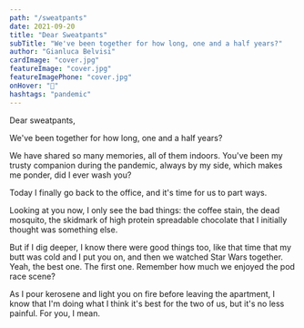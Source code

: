 ```yaml
---
path: "/sweatpants"
date: 2021-09-20
title: "Dear Sweatpants"
subTitle: "We've been together for how long, one and a half years?"
author: "Gianluca Belvisi"
cardImage: "cover.jpg"
featureImage: "cover.jpg"
featureImagePhone: "cover.jpg"
onHover: "👖"
hashtags: "pandemic"
---
```

Dear sweatpants,

We've been together for how long, one and a half years?

We have shared so many memories, all of them indoors. You've been my trusty companion during the pandemic, always by my side, which makes me ponder, did I ever wash you?

Today I finally go back to the office, and it's time for us to part ways.

Looking at you now, I only see the bad things: the coffee stain, the dead mosquito, the skidmark of high protein spreadable chocolate that I initially thought was something else.

But if I dig deeper, I know there were good things too, like that time that my butt was cold and I put you on, and then we watched Star Wars together. Yeah, the best one. The first one. Remember how much we enjoyed the pod race scene?

As I pour kerosene and light you on fire before leaving the apartment, I know that I'm doing what I think it's best for the two of us, but it's no less painful. For you, I mean.

